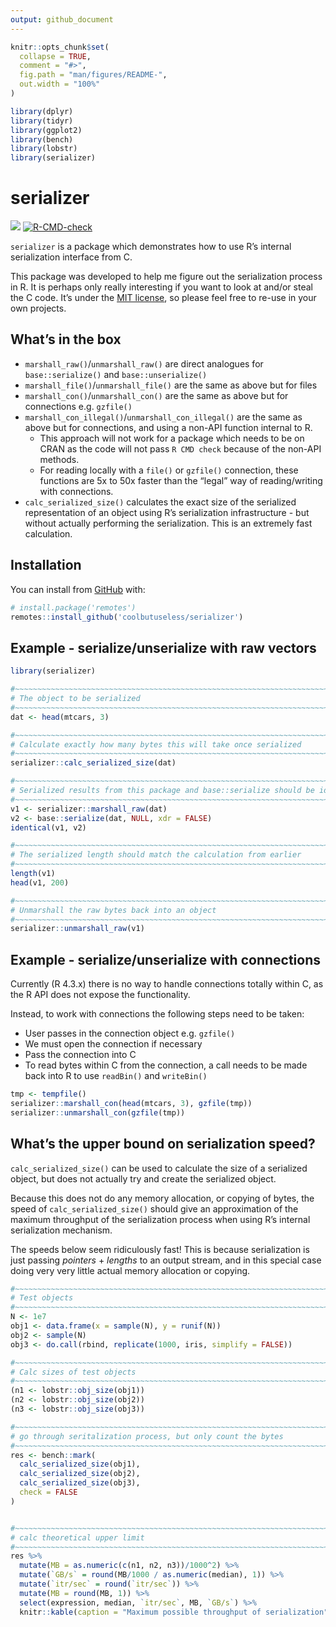 ```yaml
---
output: github_document
---
```


<!-- README.md is generated from README.Rmd. Please edit that file -->

```r
knitr::opts_chunk$set(
  collapse = TRUE,
  comment = "#>",
  fig.path = "man/figures/README-",
  out.width = "100%"
)

library(dplyr)
library(tidyr)
library(ggplot2)
library(bench)
library(lobstr)
library(serializer)
```

# serializer

<!-- badges: start -->
![](https://img.shields.io/badge/cool-useless-green.svg)
[![R-CMD-check](https://github.com/coolbutuseless/serializer/actions/workflows/R-CMD-check.yaml/badge.svg)](https://github.com/coolbutuseless/serializer/actions/workflows/R-CMD-check.yaml)
<!-- badges: end -->

`serializer` is a package which demonstrates how to use R's internal 
serialization interface from C.

This package was developed to help me figure out the serialization process in R.
It is perhaps only really interesting if you want to look at and/or steal the C
code.  It's under the [MIT license](https://mit-license.org/), so please feel 
free to re-use in your own projects.


## What's in the box

* `marshall_raw()`/`unmarshall_raw()` are direct analogues for `base::serialize()` and 
  `base::unserialize()`
* `marshall_file()`/`unmarshall_file()` are the same as above but for files
* `marshall_con()`/`unmarshall_con()` are the same as above but for connections e.g. `gzfile()`
* `marshall_con_illegal()`/`unmarshall_con_illegal()` are the same as above but for connections, 
  and using a non-API function internal to R.
    * This approach will not work for a package which needs to be on CRAN as
      the code will not pass `R CMD check` because of the non-API methods.
    * For reading locally with a `file()` or `gzfile()` connection, these 
      functions are 5x to 50x faster than the "legal" way of reading/writing
      with connections.
* `calc_serialized_size()` calculates the exact size of the serialized
  representation of an object using R's serialization infrastructure - but without
  actually performing the serialization.  This is an extremely fast calculation.

## Installation

You can install from [GitHub](https://github.com/coolbutuseless/serializer) with:

``` r
# install.package('remotes')
remotes::install_github('coolbutuseless/serializer')
```

        
        
## Example - serialize/unserialize with raw vectors


```r
library(serializer)

#~~~~~~~~~~~~~~~~~~~~~~~~~~~~~~~~~~~~~~~~~~~~~~~~~~~~~~~~~~~~~~~~~~~~~~~~~~~~~
# The object to be serialized
#~~~~~~~~~~~~~~~~~~~~~~~~~~~~~~~~~~~~~~~~~~~~~~~~~~~~~~~~~~~~~~~~~~~~~~~~~~~~~
dat <- head(mtcars, 3)

#~~~~~~~~~~~~~~~~~~~~~~~~~~~~~~~~~~~~~~~~~~~~~~~~~~~~~~~~~~~~~~~~~~~~~~~~~~~~~
# Calculate exactly how many bytes this will take once serialized
#~~~~~~~~~~~~~~~~~~~~~~~~~~~~~~~~~~~~~~~~~~~~~~~~~~~~~~~~~~~~~~~~~~~~~~~~~~~~~
serializer::calc_serialized_size(dat)

#~~~~~~~~~~~~~~~~~~~~~~~~~~~~~~~~~~~~~~~~~~~~~~~~~~~~~~~~~~~~~~~~~~~~~~~~~~~~~
# Serialized results from this package and base::serialize should be identical
#~~~~~~~~~~~~~~~~~~~~~~~~~~~~~~~~~~~~~~~~~~~~~~~~~~~~~~~~~~~~~~~~~~~~~~~~~~~~~
v1 <- serializer::marshall_raw(dat)
v2 <- base::serialize(dat, NULL, xdr = FALSE)
identical(v1, v2)

#~~~~~~~~~~~~~~~~~~~~~~~~~~~~~~~~~~~~~~~~~~~~~~~~~~~~~~~~~~~~~~~~~~~~~~~~~~~~~
# The serialized length should match the calculation from earlier
#~~~~~~~~~~~~~~~~~~~~~~~~~~~~~~~~~~~~~~~~~~~~~~~~~~~~~~~~~~~~~~~~~~~~~~~~~~~~~
length(v1)
head(v1, 200)

#~~~~~~~~~~~~~~~~~~~~~~~~~~~~~~~~~~~~~~~~~~~~~~~~~~~~~~~~~~~~~~~~~~~~~~~~~~~~~
# Unmarshall the raw bytes back into an object  
#~~~~~~~~~~~~~~~~~~~~~~~~~~~~~~~~~~~~~~~~~~~~~~~~~~~~~~~~~~~~~~~~~~~~~~~~~~~~~
serializer::unmarshall_raw(v1)
```



        
## Example - serialize/unserialize with connections

Currently (R 4.3.x) there is no way to handle connections totally within C, as
the R API does not expose the functionality.

Instead, to work with connections the following steps need to be taken:

* User passes in the connection object e.g. `gzfile()`
* We must open the connection if necessary
* Pass the connection into C
* To read bytes within C from the connection, a call needs to be made back into R
  to use `readBin()` and `writeBin()`

```r
tmp <- tempfile()
serializer::marshall_con(head(mtcars, 3), gzfile(tmp))
serializer::unmarshall_con(gzfile(tmp))
```





## What's the upper bound on serialization speed?

`calc_serialized_size()` can be used to calculate the size of a serialized object,
but does not actually try and create the serialized object.

Because this does not do any memory allocation, or copying of bytes, the speed
of `calc_serialized_size()` should give an approximation of the maximum 
throughput of the serialization process when using R's internal serialization
mechanism.

The speeds below seem ridiculously fast!  This is because serialization is just passing 
*pointers* + *lengths* to an output stream, and in this special case doing 
very very little actual memory allocation or copying.


```r

#~~~~~~~~~~~~~~~~~~~~~~~~~~~~~~~~~~~~~~~~~~~~~~~~~~~~~~~~~~~~~~~~~~~~~~~~~~~~~
# Test objects
#~~~~~~~~~~~~~~~~~~~~~~~~~~~~~~~~~~~~~~~~~~~~~~~~~~~~~~~~~~~~~~~~~~~~~~~~~~~~~
N <- 1e7
obj1 <- data.frame(x = sample(N), y = runif(N))
obj2 <- sample(N)
obj3 <- do.call(rbind, replicate(1000, iris, simplify = FALSE))

#~~~~~~~~~~~~~~~~~~~~~~~~~~~~~~~~~~~~~~~~~~~~~~~~~~~~~~~~~~~~~~~~~~~~~~~~~~~~~
# Calc sizes of test objects
#~~~~~~~~~~~~~~~~~~~~~~~~~~~~~~~~~~~~~~~~~~~~~~~~~~~~~~~~~~~~~~~~~~~~~~~~~~~~~
(n1 <- lobstr::obj_size(obj1))
(n2 <- lobstr::obj_size(obj2))
(n3 <- lobstr::obj_size(obj3))

#~~~~~~~~~~~~~~~~~~~~~~~~~~~~~~~~~~~~~~~~~~~~~~~~~~~~~~~~~~~~~~~~~~~~~~~~~~~~~
# go through seritalization process, but only count the bytes
#~~~~~~~~~~~~~~~~~~~~~~~~~~~~~~~~~~~~~~~~~~~~~~~~~~~~~~~~~~~~~~~~~~~~~~~~~~~~~
res <- bench::mark(
  calc_serialized_size(obj1),
  calc_serialized_size(obj2),
  calc_serialized_size(obj3),
  check = FALSE
)


#~~~~~~~~~~~~~~~~~~~~~~~~~~~~~~~~~~~~~~~~~~~~~~~~~~~~~~~~~~~~~~~~~~~~~~~~~~~~~
# calc theoretical upper limit
#~~~~~~~~~~~~~~~~~~~~~~~~~~~~~~~~~~~~~~~~~~~~~~~~~~~~~~~~~~~~~~~~~~~~~~~~~~~~~
res %>% 
  mutate(MB = as.numeric(c(n1, n2, n3))/1000^2) %>%
  mutate(`GB/s` = round(MB/1000 / as.numeric(median), 1)) %>%
  mutate(`itr/sec` = round(`itr/sec`)) %>%
  mutate(MB = round(MB, 1)) %>% 
  select(expression, median, `itr/sec`, MB, `GB/s`) %>%
  knitr::kable(caption = "Maximum possible throughput of serialization")
```



